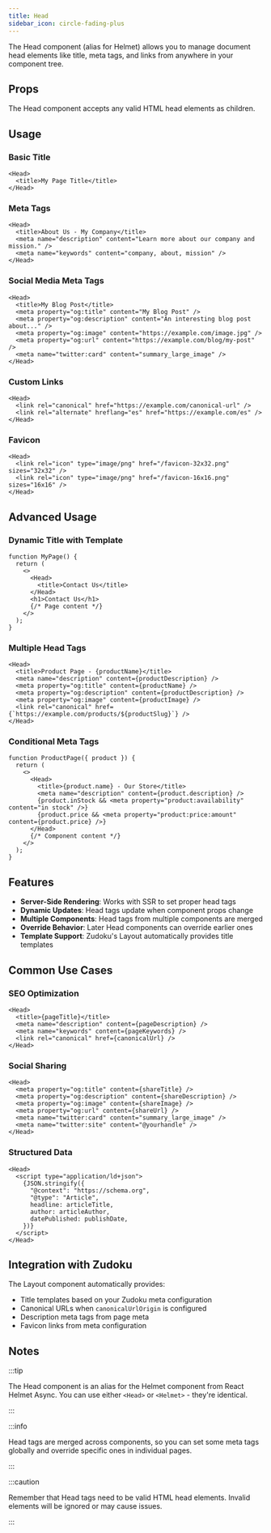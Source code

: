 ```yaml
---
title: Head
sidebar_icon: circle-fading-plus
---
```


The Head component (alias for Helmet) allows you to manage document head elements like title, meta
tags, and links from anywhere in your component tree.

## Props

The Head component accepts any valid HTML head elements as children.

## Usage

### Basic Title

```tsx
<Head>
  <title>My Page Title</title>
</Head>
```

### Meta Tags

```tsx
<Head>
  <title>About Us - My Company</title>
  <meta name="description" content="Learn more about our company and mission." />
  <meta name="keywords" content="company, about, mission" />
</Head>
```

### Social Media Meta Tags

```tsx
<Head>
  <title>My Blog Post</title>
  <meta property="og:title" content="My Blog Post" />
  <meta property="og:description" content="An interesting blog post about..." />
  <meta property="og:image" content="https://example.com/image.jpg" />
  <meta property="og:url" content="https://example.com/blog/my-post" />
  <meta name="twitter:card" content="summary_large_image" />
</Head>
```

### Custom Links

```tsx
<Head>
  <link rel="canonical" href="https://example.com/canonical-url" />
  <link rel="alternate" hreflang="es" href="https://example.com/es" />
</Head>
```

### Favicon

```tsx
<Head>
  <link rel="icon" type="image/png" href="/favicon-32x32.png" sizes="32x32" />
  <link rel="icon" type="image/png" href="/favicon-16x16.png" sizes="16x16" />
</Head>
```

## Advanced Usage

### Dynamic Title with Template

```tsx
function MyPage() {
  return (
    <>
      <Head>
        <title>Contact Us</title>
      </Head>
      <h1>Contact Us</h1>
      {/* Page content */}
    </>
  );
}
```

### Multiple Head Tags

```tsx
<Head>
  <title>Product Page - {productName}</title>
  <meta name="description" content={productDescription} />
  <meta property="og:title" content={productName} />
  <meta property="og:description" content={productDescription} />
  <meta property="og:image" content={productImage} />
  <link rel="canonical" href={`https://example.com/products/${productSlug}`} />
</Head>
```

### Conditional Meta Tags

```tsx
function ProductPage({ product }) {
  return (
    <>
      <Head>
        <title>{product.name} - Our Store</title>
        <meta name="description" content={product.description} />
        {product.inStock && <meta property="product:availability" content="in stock" />}
        {product.price && <meta property="product:price:amount" content={product.price} />}
      </Head>
      {/* Component content */}
    </>
  );
}
```

## Features

- **Server-Side Rendering**: Works with SSR to set proper head tags
- **Dynamic Updates**: Head tags update when component props change
- **Multiple Components**: Head tags from multiple components are merged
- **Override Behavior**: Later Head components can override earlier ones
- **Template Support**: Zudoku's Layout automatically provides title templates

## Common Use Cases

### SEO Optimization

```tsx
<Head>
  <title>{pageTitle}</title>
  <meta name="description" content={pageDescription} />
  <meta name="keywords" content={pageKeywords} />
  <link rel="canonical" href={canonicalUrl} />
</Head>
```

### Social Sharing

```tsx
<Head>
  <meta property="og:title" content={shareTitle} />
  <meta property="og:description" content={shareDescription} />
  <meta property="og:image" content={shareImage} />
  <meta property="og:url" content={shareUrl} />
  <meta name="twitter:card" content="summary_large_image" />
  <meta name="twitter:site" content="@yourhandle" />
</Head>
```

### Structured Data

```tsx
<Head>
  <script type="application/ld+json">
    {JSON.stringify({
      "@context": "https://schema.org",
      "@type": "Article",
      headline: articleTitle,
      author: articleAuthor,
      datePublished: publishDate,
    })}
  </script>
</Head>
```

## Integration with Zudoku

The Layout component automatically provides:

- Title templates based on your Zudoku meta configuration
- Canonical URLs when `canonicalUrlOrigin` is configured
- Description meta tags from page meta
- Favicon links from meta configuration

## Notes

:::tip

The Head component is an alias for the Helmet component from React Helmet Async. You can use either
`<Head>` or `<Helmet>` - they're identical.

:::

:::info

Head tags are merged across components, so you can set some meta tags globally and override specific
ones in individual pages.

:::

:::caution

Remember that Head tags need to be valid HTML head elements. Invalid elements will be ignored or may
cause issues.

:::
